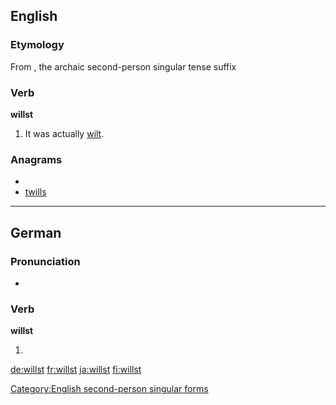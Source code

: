 ==English==

===Etymology===
From {{term|will}} {{term|-st}}, the archaic second-person singular tense suffix

===Verb===
'''willst'''

# {{archaic}} {{form of|Incorrect [[second-person singular]] form|[[will]]}} It was actually [[wilt]].

===Anagrams===
* {{alphagram|illstw}}
* [[twills#English|twills]]

[[Category:English second-person singular forms]]

----

==German==

===Pronunciation===
* {{IPA|/vɪlst/|lang=de}}

===Verb===
'''willst'''

# {{de-verb form of|wollen|2|s|g}}

[[de:willst]]
[[fr:willst]]
[[ja:willst]]
[[fi:willst]]